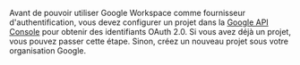 Avant de pouvoir utiliser Google Workspace comme fournisseur d'authentification, vous devez configurer un projet dans la [Google API Console](https://console.developers.google.com/) pour obtenir des identifiants OAuth 2.0. Si vous avez déjà un projet, vous pouvez passer cette étape. Sinon, créez un nouveau projet sous votre organisation Google.
